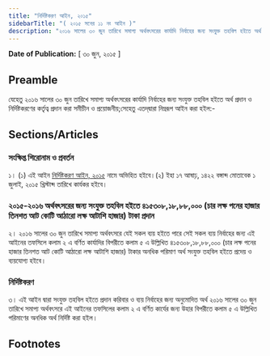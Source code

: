 ```yaml
---
title: "নির্দিষ্টকরণ আইন, ২০১৫"
sidebarTitle: "( ২০১৫ সনের ১১ নং আইন )"
description: "২০১৬ সালের ৩০ জুন তারিখে সমাপ্য অর্থবৎসরের কার্যাদি নির্বাহের জন্য সংযুক্ত তহবিল হইতে অর্থ প্রদান ও নির্দিষ্টকরণের কর্তৃত্ব প্রদানের জন্য প্রণীত আইন"
---
```


**Date of Publication:** [ ৩০ জুন, ২০১৫ ]

## Preamble

যেহেতু ২০১৬ সালের ৩০ জুন তারিখে সমাপ্য অর্থবৎসরের কার্যাদি নির্বাহের জন্য সংযুক্ত তহবিল হইতে অর্থ প্রদান ও নির্দিষ্টকরণের কর্তৃত্ব প্রদান করা সমীচীন ও প্রয়োজনীয়;সেহেতু এতদ্‌দ্বারা নিম্নরূপ আইন করা হইল:-

## Sections/Articles

### সংক্ষিপ্ত শিরোনাম ও প্রবর্তন

১। (১) এই আইন [নির্দিষ্টকরণ আইন, ২০১৫](/act-1164.html "নির্দিষ্টকরণ আইন, ২০১৫") নামে অভিহিত হইবে।(২) ইহা ১৭ আষাঢ়, ১৪২২ বঙ্গাব্দ মোতাবেক ১ জুলাই, ২০১৫ খ্রিস্টাব্দ তারিখে কার্যকর হইবে।

### ২০১৫-২০১৬ অর্থবৎসরের জন্য সংযুক্ত তহবিল হইতে ৪১৫৩০৮,১৮,৮৮,০০০ (চার লক্ষ পনের হাজার তিনশত আট কোটি আঠারো লক্ষ আটাশি হাজার) টাকা প্রদান

২। ২০১৬ সালের ৩০ জুন তারিখে সমাপ্য অর্থবৎসরে যেই সকল ব্যয় হইতে পারে সেই সকল ব্যয় নির্বাহের জন্য এই আইনের তফসিলে কলাম ২ এ বর্ণিত কার্যাদির বিপরীতে কলাম ৫ এ উল্লিখিত ৪১৫৩০৮,১৮,৮৮,০০০ (চার লক্ষ পনের হাজার তিনশত আট কোটি আঠারো লক্ষ আটাশি হাজার) টাকার অনধিক পরিমাণ অর্থ সংযুক্ত তহবিল হইতে প্রদেয় ও ব্যয়যোগ্য হইবে।

### নির্দিষ্টকরণ

৩। এই আইন দ্বারা সংযুক্ত তহবিল হইতে প্রদান করিবার ও ব্যয় নির্বাহের জন্য অনুমোদিত অর্থ ২০১৬ সালের ৩০ জুন তারিখে সমাপ্য অর্থবৎসরে এই আইনের তফসিলের কলাম ২ এ বর্ণিত কার্যের জন্য উহার বিপরীতে কলাম ৫ এ উল্লিখিত পরিমাণের অনধিক অর্থ নির্দিষ্ট করা হইল।

## Footnotes
